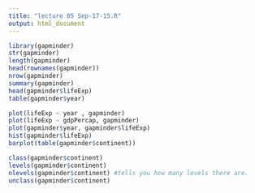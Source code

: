 ```yaml
---
title: "lecture 05 Sep-17-15.R"
output: html_document
---
```




```r
library(gapminder)
str(gapminder)
length(gapminder)
head(rownames(gapminder))
nrow(gapminder)
summary(gapminder)
head(gapminder$lifeExp)
table(gapminder$year) 
```

```r
plot(lifeExp ~ year , gapminder)
plot(lifeExp ~ gdpPercap, gapminder)
plot(gapminder$year, gapminder$lifeExp)
hist(gapminder$lifeExp)
barplot(table(gapminder$continent))
```

```r
class(gapminder$continent)
levels(gapminder$continent)
nlevels(gapminder$continent) #tells you how many levels there are.
unclass(gapminder$continent)
```



